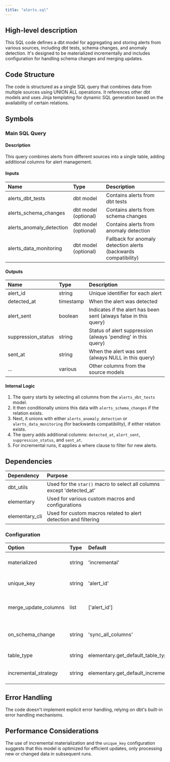 ```yaml
---
title: "alerts.sql"
---
```


## High-level description
This SQL code defines a dbt model for aggregating and storing alerts from various sources, including dbt tests, schema changes, and anomaly detection. It's designed to be materialized incrementally and includes configuration for handling schema changes and merging updates.

## Code Structure
The code is structured as a single SQL query that combines data from multiple sources using UNION ALL operations. It references other dbt models and uses Jinja templating for dynamic SQL generation based on the availability of certain relations.

## Symbols

### Main SQL Query
#### Description
This query combines alerts from different sources into a single table, adding additional columns for alert management.

#### Inputs
| Name | Type | Description |
|:-----|:-----|:------------|
| alerts_dbt_tests | dbt model | Contains alerts from dbt tests |
| alerts_schema_changes | dbt model (optional) | Contains alerts from schema changes |
| alerts_anomaly_detection | dbt model (optional) | Contains alerts from anomaly detection |
| alerts_data_monitoring | dbt model (optional) | Fallback for anomaly detection alerts (backwards compatibility) |

#### Outputs
| Name | Type | Description |
|:-----|:-----|:------------|
| alert_id | string | Unique identifier for each alert |
| detected_at | timestamp | When the alert was detected |
| alert_sent | boolean | Indicates if the alert has been sent (always false in this query) |
| suppression_status | string | Status of alert suppression (always 'pending' in this query) |
| sent_at | string | When the alert was sent (always NULL in this query) |
| ... | various | Other columns from the source models |

#### Internal Logic
1. The query starts by selecting all columns from the `alerts_dbt_tests` model.
2. It then conditionally unions this data with `alerts_schema_changes` if the relation exists.
3. Next, it unions with either `alerts_anomaly_detection` or `alerts_data_monitoring` (for backwards compatibility), if either relation exists.
4. The query adds additional columns: `detected_at`, `alert_sent`, `suppression_status`, and `sent_at`.
5. For incremental runs, it applies a where clause to filter for new alerts.

## Dependencies
| Dependency | Purpose |
|:-----------|:--------|
| dbt_utils | Used for the `star()` macro to select all columns except 'detected_at' |
| elementary | Used for various custom macros and configurations |
| elementary_cli | Used for custom macros related to alert detection and filtering |

### Configuration
| Option | Type | Default | Description |
|:-------|:-----|:--------|:------------|
| materialized | string | 'incremental' | Specifies the materialization strategy |
| unique_key | string | 'alert_id' | Defines the unique key for the model |
| merge_update_columns | list | ['alert_id'] | Specifies columns to update during merges |
| on_schema_change | string | 'sync_all_columns' | Defines behavior on schema changes |
| table_type | string | elementary.get_default_table_type() | Sets the table type |
| incremental_strategy | string | elementary.get_default_incremental_strategy() | Sets the incremental strategy |

## Error Handling
The code doesn't implement explicit error handling, relying on dbt's built-in error handling mechanisms.

## Performance Considerations
The use of incremental materialization and the `unique_key` configuration suggests that this model is optimized for efficient updates, only processing new or changed data in subsequent runs.
